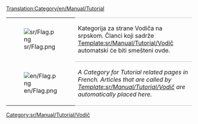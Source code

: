 [[Translation:Category/en/Manual/Tutorial]]

{| 
|- valign="top"
| [[File:sr/Flag.png]]
| style="border-top:1px solid silver; border-bottom:1px solid silver;" |Kategorija za strane Vodiča na srpskom. Članci koji sadrže [[Template:sr/Manual/Tutorial/Vodič]] automatski će biti smešteni ovde.
|- valign="top"
| [[File:en/Flag.png]]
| style="border-bottom:1px solid silver;" |''A Category for Tutorial related pages in French. Articles that are called by [[Template:sr/Manual/Tutorial/Vodič]] are automatically placed here.''
|}

[[Category:sr/Manual/Tutorial/Vodič]]